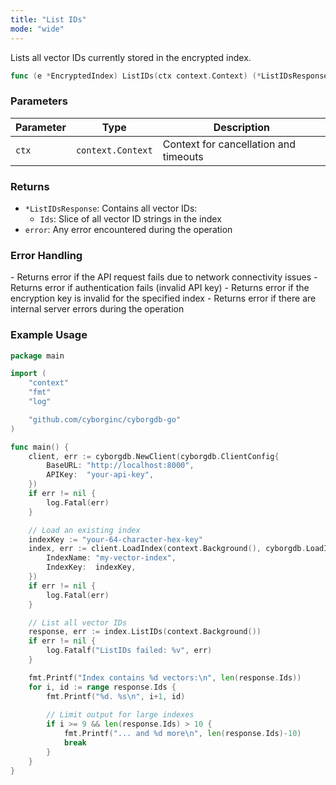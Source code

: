 ```yaml
---
title: "List IDs"
mode: "wide"
---
```


Lists all vector IDs currently stored in the encrypted index.

```go
func (e *EncryptedIndex) ListIDs(ctx context.Context) (*ListIDsResponse, error)
```

### Parameters

| Parameter | Type | Description |
|-----------|------|-------------|
| `ctx` | `context.Context` | Context for cancellation and timeouts |

### Returns

- `*ListIDsResponse`: Contains all vector IDs:
    - `Ids`: Slice of all vector ID strings in the index
- `error`: Any error encountered during the operation

### Error Handling

<AccordionGroup>
    <Accordion title="API Errors">
        - Returns error if the API request fails due to network connectivity issues
        - Returns error if authentication fails (invalid API key)
        - Returns error if the encryption key is invalid for the specified index
        - Returns error if there are internal server errors during the operation
    </Accordion>
</AccordionGroup>

### Example Usage

```go
package main

import (
    "context"
    "fmt"
    "log"

    "github.com/cyborginc/cyborgdb-go"
)

func main() {
    client, err := cyborgdb.NewClient(cyborgdb.ClientConfig{
        BaseURL: "http://localhost:8000",
        APIKey:  "your-api-key",
    })
    if err != nil {
        log.Fatal(err)
    }

    // Load an existing index
    indexKey := "your-64-character-hex-key"
    index, err := client.LoadIndex(context.Background(), cyborgdb.LoadIndexParams{
        IndexName: "my-vector-index",
        IndexKey:  indexKey,
    })
    if err != nil {
        log.Fatal(err)
    }

    // List all vector IDs
    response, err := index.ListIDs(context.Background())
    if err != nil {
        log.Fatalf("ListIDs failed: %v", err)
    }

    fmt.Printf("Index contains %d vectors:\n", len(response.Ids))
    for i, id := range response.Ids {
        fmt.Printf("%d. %s\n", i+1, id)
        
        // Limit output for large indexes
        if i >= 9 && len(response.Ids) > 10 {
            fmt.Printf("... and %d more\n", len(response.Ids)-10)
            break
        }
    }
}
```